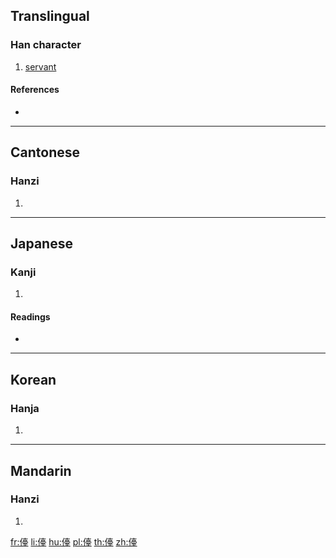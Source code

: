 {{character info/new}}
==Translingual==

===Han character===
{{Han char|rn=9|rad=人|as=14|sn=16|four=24214|canj=OGRG|ids=⿰亻臺}}

# [[servant]]

====References====
* {{Han ref|kx=0119.330|dkj=01223|dj=0253.100|hdz=10229.060|uh=5113|ud=20755|bh=E8F5|bd=59637}}

----

==Cantonese==

===Hanzi===
{{yue-hanzi|jyut=toi4|y=toi4}}

# {{defn|lang=yue|sort=人14}}

----

==Japanese==

===Kanji===
{{ja-kanji|grade=|rs=人14}}

# {{defn|lang=ja|sort=人14}}

====Readings====
* {{ja-readings|on=[[たい]] (tai)|kun=[[けらい]] (kerai), [[みにくい]] (minikui), [[あたる]] (ataru)}}

----

==Korean==

===Hanja===
{{ko-hanja|hangeul=대|rv=dae|mr=tae}}

# {{defn|lang=ko|sort=人14}}

----

==Mandarin==

===Hanzi===
{{cmn-hanzi|pin=[[tái]] ([[tai2]])|wg=t'ai<sup>2</sup>}}

# {{defn|lang=cmn|sort=人14}}

[[fr:儓]]
[[li:儓]]
[[hu:儓]]
[[pl:儓]]
[[th:儓]]
[[zh:儓]]